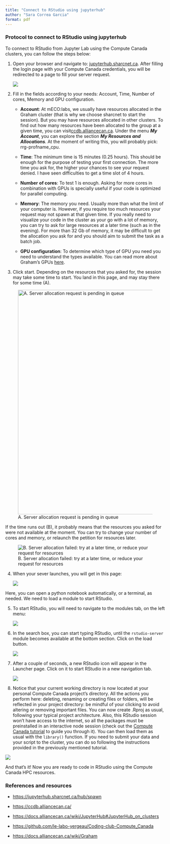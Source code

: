 ```yaml
---
title: "Connect to RStudio using jupyterhub"
author: "Sara Correa Garcia"
format: pdf
---
```


### Protocol to connect to RStudio using jupyterhub

To connect to RStudio from Jupyter Lab using the Compute Canada clusters, you can follow the steps below:

1.  Open your browser and navigate to: [jupyterhub.sharcnet.ca](https://jupyterhub.sharcnet.ca/hub/spawn). After filling the login page with your Compute Canada credentials, you will be redirected to a page to fill your server request.

    ![](images/Screen%20Shot%202023-07-03%20at%2011.25.27%20AM.png)

2.  Fill in the fields according to your needs: Account, Time, Number of cores, Memory and GPU configuration.

    -   **Account**: At mECO:labs, we usually have resources allocated in the Graham cluster (that is why we choose sharcnet to start the session). But you may have resources allocated in other clusters. To find out how many resources have been allocated to the group at a given time, you can visit[ccdb.alliancecan.ca](https://ccdb.alliancecan.ca/). Under the menu ***My Account***, you can explore the section ***My Resources and Allocations**.* At the moment of writing this, you will probably pick: rrg-profname_cpu.

    -   **Time**: The minimum time is 15 minutes (0.25 hours). This should be enough for the purpose of testing your first connection. The more time you ask for, the higher your chances to see your request denied. I have seen difficulties to get a time slot of 4 hours.

    -   **Number** **of cores**: To test 1 is enough. Asking for more cores in combination with GPUs is specially useful if your code is optimized for parallel computing.

    -   **Memory**: The memory you need. Usually more than what the limit of your computer is. However, if you require too much resources your request may not spawn at that given time. If you really need to visualize your code in the cluster as your go with a lot of memory, you can try to ask for large resources at a later time (such as in the evening). For more than 32 Gb of memory, it may be difficult to get the allocation you ask for and you should aim to submit the task as a batch job.

    -   **GPU configuration**: To determine which type of GPU you need you need to understand the types available. You can read more about Graham's GPUs [here](https://docs.alliancecan.ca/wiki/Graham).

3.  Click start. Depending on the resources that you asked for, the session may take some time to start. You land in this page, and may stay there for some time (A).

![A. Server allocation request is pending in queue](images/log.png){width="706"}

If the time runs out (B), it probably means that the resources you asked for were not available at the moment. You can try to change your number of cores and memory, or relaunch the petition for resources later.

![B. Server allocation failed: try at a later time, or reduce your request for resources](images/Screen%20Shot%202023-07-03%20at%2011.56.46%20AM.png)

4.  When your sever launches, you will get in this page:

    ![](images/Screen%20Shot%202023-07-03%20at%2012.01.02%20PM.png)

Here, you can open a python notebook automatically, or a terminal, as needed. We need to load a module to start RStudio.

5.  To start RStudio, you will need to navigate to the modules tab, on the left menu:

    ![](images/Screen%20Shot%202023-07-03%20at%2012.04.29%20PM.png)

6.  In the search box, you can start typing RStudio, until the `rstudio-server` module becomes available at the bottom section. Click on the load button.

    ![](images/Screen%20Shot%202023-07-03%20at%2012.05.10%20PM-01.png)

7.  After a couple of seconds, a new RStudio icon will appear in the Launcher page. Click on it to start RStudio in a new navigation tab.

    ![](images/Screen%20Shot%202023-07-03%20at%2012.06.23%20PM.png)

8.  Notice that your current working directory is now located at your personal Compute Canada project's directory. All the actions you perform here: deleting, renaming or creating files or folders, will be reflected in your project directory: be mindful of your clicking to avoid altering or removing important files. You can now create .Rproj as usual, following your typical project architecture. Also, this RStudio session won't have access to the internet, so all the packages must be preinstalled in an interactive node session (check out the [Compute Canada tutorial](https://github.com/le-labo-yergeau/Coding-club-Compute_Canada) to guide you through it). You can then load them as usual with the `library()` function. If you need to submit your data and your script to the cluster, you can do so following the instructions provided in the previously mentioned tutorial.

![](images/Screen%20Shot%202023-07-03%20at%2012.06.59%20PM-01.png)

And that's it! Now you are ready to code in RStudio using the Compute Canada HPC resources.

### References and resources

-   <https://jupyterhub.sharcnet.ca/hub/spawn>

-   <https://ccdb.alliancecan.ca/>

-   <https://docs.alliancecan.ca/wiki/JupyterHub#JupyterHub_on_clusters>

-   <https://github.com/le-labo-yergeau/Coding-club-Compute_Canada>

-   <https://docs.alliancecan.ca/wiki/Graham>
